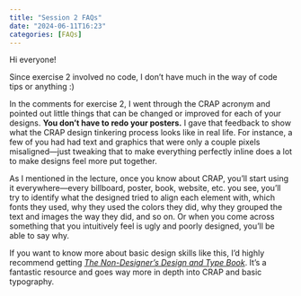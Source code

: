 ```yaml
---
title: "Session 2 FAQs"
date: "2024-06-11T16:23"
categories: [FAQs]
---
```


Hi everyone!

Since exercise 2 involved no code, I don’t have much in the way of code tips or anything :)

In the comments for exercise 2, I went through the CRAP acronym and pointed out little things that can be changed or improved for each of your designs. **You don’t have to redo your posters.** I gave that feedback to show what the CRAP design tinkering process looks like in real life. For instance, a few of you had had text and graphics that were only a couple pixels misaligned—just tweaking that to make everything perfectly inline does a lot to make designs feel more put together.

As I mentioned in the lecture, once you know about CRAP, you’ll start using it everywhere—every billboard, poster, book, website, etc. you see, you’ll try to identify what the designed tried to align each element with, which fonts they used, why they used the colors they did, why they grouped the text and images the way they did, and so on. Or when you come across something that you intuitively feel is ugly and poorly designed, you’ll be able to say why.

If you want to know more about basic design skills like this, I’d highly recommend getting [*The Non-Designer’s Design and Type Book*](https://www.amazon.com/Non-Designers-Design-Book-4th/dp/0133966151). It’s a fantastic resource and goes way more in depth into CRAP and basic typography.
